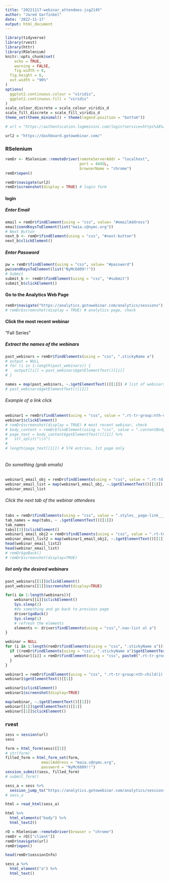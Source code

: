 ```yaml
---
title: "20221117-webinar_attendees-jsg2145"
author: "Jared Garfinkel"
date: '2022-11-17'
output: html_document
---
```


```r
library(tidyverse)
library(rvest)
library(httr)
library(RSelenium)
knitr::opts_chunk$set(
	echo = TRUE,
	warning = FALSE,
	fig.width = 8, 
  fig.height = 6,
  out.width = "90%"
)
options(
  ggplot2.continuous.colour = "viridis",
  ggplot2.continuous.fill = "viridis"
)
scale_colour_discrete = scale_colour_viridis_d
scale_fill_discrete = scale_fill_viridis_d
theme_set(theme_minimal() + theme(legend.position = "bottom"))
```

```r
# url = "https://authentication.logmeininc.com/login?service=https%3A%2F%2Fauthentication.logmeininc.com%2Foauth%2Fapprove%3Fclient_id%3Ddc09563b-c2f3-4156-8d5c-4747b8bdf2ad%26response_type%3Dtoken%26redirect_uri%3Dhttps%253A%252F%252Fdashboard.gotowebinar.com%252Fauthenticate.html%26state%3D%257B%2522path%2522%253A%2522https%253A%252F%252Fdashboard.gotowebinar.com%252F%2522%257D%26login_theme%3Dg2w&theme=g2w"

url2 = "https://dashboard.gotowebinar.com/"
```

### RSelenium

```r
remDr <- RSelenium::remoteDriver(remoteServerAddr = "localhost",
                                 port = 4445L,
                                 browserName = "chrome")
remDr$open()
```

```r
remDr$navigate(url2)
remDr$screenshot(display = TRUE) # login form
```

#### login

##### Enter Email

```r
email = remDr$findElement(using = "css", value= "#emailAddress")
email$sendKeysToElement(list("maia.c@nymc.org"))
# Next Button
next_b <- remDr$findElement(using = "css", "#next-button")
next_b$clickElement()
```

##### Enter Password

```r
pw = remDr$findElement(using = "css", value= "#password")
pw$sendKeysToElement(list("NyMc6809!!"))
# Submit
submit_b <- remDr$findElement(using = "css", "#submit")
submit_b$clickElement()
```

#### Go to the Analytics Web Page

```r
remDr$navigate("https://analytics.gotowebinar.com/analytics/sessions")
# remDr$screenshot(display = TRUE) # analytics page, check
```

#### Click the most recent webinar

"Fall Series"

##### Extract the names of the webinars

```r
past_webinars = remDr$findElements(using = "css", ".stickyName a")
# output = NULL
# for (i in 1:length(past_webinars)) {
#   output[[i]] = past_webinars$getElementText()[[i]]
# }

names = map(past_webinars, ~.$getElementText()[[1]]) # list of webinars, check
# past_webinars$getElementText()[[1]]
```

###### Example of a link click

```r
webinar1 = remDr$findElement(using = "css", value = ".rt-tr-group:nth-child(1) a")
webinar1$clickElement()
# remDr$screenshot(display = TRUE) # most recent webinar, check
# body_content = remDr$findElement(using = "css", value = ".contentBody")
# page_text = body_content$getElementText()[[1]] %>% 
#   str_split("\\n")
# 
# length(page_text[[1]]) # 574 entries, 1st page only
  
```

###### Do something (grab emails)

```r
webinar1_email_obj = remDr$findElements(using = "css", value = ".rt-td a")
webinar_email_list = map(webinar1_email_obj, ~.$getElementText()[[1]])
webinar_email_list
```


###### Click the next tab of the webinar attendees

```r
tabs = remDr$findElements(using = "css", value = ".styles__page-link___3Vvj-")
tab_names = map(tabs, ~ .$getElementText()[[1]])
tab_names
tabs[[3]]$clickElement()
webinar1_email_obj2 = remDr$findElements(using = "css", value = ".rt-td a")
webinar_email_list2 = map(webinar1_email_obj2, ~.$getElementText()[[1]])
head(webinar_email_list2)
head(webinar_email_list)
# remDr$goBack()
# remDr$screenshot(display=TRUE)
```


##### list only the desired webinars

```r
past_webinars[[1]]$clickElement()
past_webinars[[1]]$screenshot(display=TRUE)

for(i in 1:length(webinars)){
    webinars[[i]]$clickElement()
    Sys.sleep(2)
    #do something and go back to previous page
    driver$goBack()
    Sys.sleep(1)
    # refresh the elements
    elements <- driver$findElements(using = "css",".nav-list ul a")
}
```


```r
webinar = NULL
for (i in 1:length(remDr$findElements(using = "css", ".stickyName a"))) {
  if ((remDr$findElements(using = "css", ".stickyName a")$getElementText()[[1]]) == "NYMC Homebuyer Education Webinar (Fall Series)") {
    webinar[[i]] = remDr$findElement(using = "css", paste0(".rt-tr-group:nth-child(", i, ") a"))
  }
}

webinar1 = remDr$findElement(using = "css", ".rt-tr-group:nth-child(1) a")
webinar1$getElementText()[[1]]

webinar1$clickElement()
webinar1$screenshot(display=TRUE)

map(webinar, ~.$getElementText()[[1]])
webinar[[1]]$getElementText()[[1]]
webinar[[1]]$clickElement()
```




### rvest

```r
sess = session(url)
sess
```

```r
form = html_form(sess)[[1]]
# str(form)
filled_form = html_form_set(form, 
                emailAddress = "maia.c@nymc.org",
                password = "NyMc6809!!")
session_submit(sess, filled_form)
# submit_form()
```

```r
sess_a = sess %>% 
  session_jump_to("https://analytics.gotowebinar.com/analytics/sessions")
# sess_a
```

```r
html = read_html(sess_a)

html %>% 
  html_elements("body") %>% 
  html_text2()

rD = RSelenium::remoteDriver(browser = "chrome")
remDr = rD[["client"]]
remDr$navigate(url)
remDr$open()

head(remDr$sessionInfo)
```


```r
sess_a %>%
  html_element("a") %>% 
  html_text()
```



